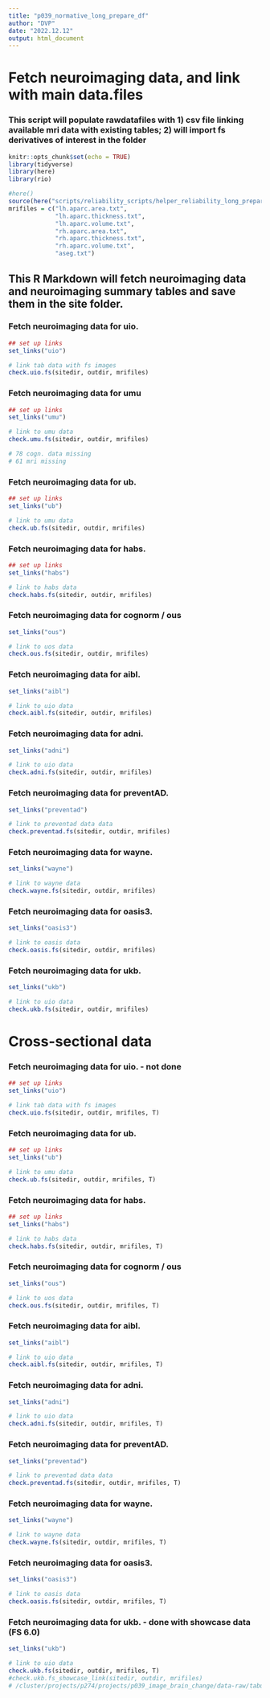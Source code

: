 ```yaml
---
title: "p039_normative_long_prepare_df"
author: "DVP"
date: "2022.12.12"
output: html_document
---
```


# Fetch neuroimaging data, and link with main data.files
### This script will populate rawdatafiles with 1) csv file linking available mri data with existing tables; 2) will import fs derivatives of interest in the folder
```r
knitr::opts_chunk$set(echo = TRUE)
library(tidyverse)
library(here)
library(rio)

#here()
source(here("scripts/reliability_scripts/helper_reliability_long_prepare_df.r"))
mrifiles = c("lh.aparc.area.txt",
             "lh.aparc.thickness.txt",
             "lh.aparc.volume.txt",
             "rh.aparc.area.txt",
             "rh.aparc.thickness.txt",
             "rh.aparc.volume.txt",
             "aseg.txt")
```

## This R Markdown will fetch neuroimaging data and neuroimaging summary tables and save them in the site folder. 
### Fetch neuroimaging data for uio.
```r
## set up links
set_links("uio")

# link tab data with fs images
check.uio.fs(sitedir, outdir, mrifiles)
```


### Fetch neuroimaging data for umu
```r
## set up links  
set_links("umu")

# link to umu data
check.umu.fs(sitedir, outdir, mrifiles)

# 78 cogn. data missing
# 61 mri missing 
```

### Fetch neuroimaging data for ub.
```r
## set up links  
set_links("ub")

# link to umu data
check.ub.fs(sitedir, outdir, mrifiles)
```

### Fetch neuroimaging data for habs.
```r
## set up links  
set_links("habs")

# link to habs data
check.habs.fs(sitedir, outdir, mrifiles)
```

### Fetch neuroimaging data for cognorm / ous
```r
set_links("ous")

# link to uos data
check.ous.fs(sitedir, outdir, mrifiles)
```

### Fetch neuroimaging data for aibl.
```r
set_links("aibl")

# link to uio data
check.aibl.fs(sitedir, outdir, mrifiles)
```


### Fetch neuroimaging data for adni.
```r
set_links("adni")

# link to uio data
check.adni.fs(sitedir, outdir, mrifiles)
```


### Fetch neuroimaging data for preventAD.
```r
set_links("preventad")

# link to preventad data data
check.preventad.fs(sitedir, outdir, mrifiles)
```

### Fetch neuroimaging data for wayne.
```r
set_links("wayne")

# link to wayne data
check.wayne.fs(sitedir, outdir, mrifiles)
```

### Fetch neuroimaging data for oasis3.
```r
set_links("oasis3")

# link to oasis data
check.oasis.fs(sitedir, outdir, mrifiles)
```

### Fetch neuroimaging data for ukb.
```r
set_links("ukb")

# link to uio data
check.ukb.fs(sitedir, outdir, mrifiles)
```



# Cross-sectional data
### Fetch neuroimaging data for uio. - not done
```r
## set up links
set_links("uio")

# link tab data with fs images
check.uio.fs(sitedir, outdir, mrifiles, T)
```


### Fetch neuroimaging data for ub. 
```r
## set up links  
set_links("ub")

# link to umu data
check.ub.fs(sitedir, outdir, mrifiles, T)
```

### Fetch neuroimaging data for habs.
```r
## set up links  
set_links("habs")

# link to habs data
check.habs.fs(sitedir, outdir, mrifiles, T)

```

### Fetch neuroimaging data for cognorm / ous
```r
set_links("ous")

# link to uos data
check.ous.fs(sitedir, outdir, mrifiles, T)
```

### Fetch neuroimaging data for aibl.
```r
set_links("aibl")

# link to uio data
check.aibl.fs(sitedir, outdir, mrifiles, T)
```


### Fetch neuroimaging data for adni.
```r
set_links("adni")

# link to uio data
check.adni.fs(sitedir, outdir, mrifiles, T)
```


### Fetch neuroimaging data for preventAD.
```r
set_links("preventad")

# link to preventad data data
check.preventad.fs(sitedir, outdir, mrifiles, T)
```

### Fetch neuroimaging data for wayne.
```r
set_links("wayne")

# link to wayne data
check.wayne.fs(sitedir, outdir, mrifiles, T)
```

### Fetch neuroimaging data for oasis3.
```r
set_links("oasis3")

# link to oasis data
check.oasis.fs(sitedir, outdir, mrifiles, T)
```

### Fetch neuroimaging data for ukb. - done with showcase data (FS 6.0)
```r
set_links("ukb")

# link to uio data
check.ukb.fs(sitedir, outdir, mrifiles, T)
#check.ukb.fs_showcase_link(sitedir, outdir, mrifiles)
# /cluster/projects/p274/projects/p039_image_brain_change/data-raw/tabulated/ukb/45249/normative_modelling/tsd_processed_fs.7.1.0/cross
```
